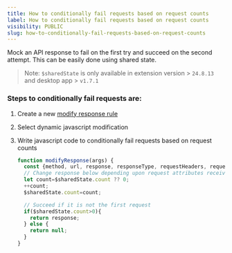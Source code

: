 ```yaml
---
title: How to conditionally fail requests based on request counts
label: How to conditionally fail requests based on request counts
visibility: PUBLIC
slug: how-to-conditionally-fail-requests-based-on-request-counts
---
```


Mock an API response to fail on the first try and succeed on the second attempt. This can be easily done using shared state.

> Note: `$sharedState` is only available in extension version > `24.8.13` and desktop app > `v1.7.1`

### Steps to conditionally fail requests are:

1. Create a new [modify response rule](https://docs.requestly.com/general/http-rules-\(modify-traffic\)/http-rules--rule-types/modify-response-body)

2. Select dynamic javascript modification

3. Write javascript code to conditionally fail requests based on request counts

   ```javascript
   function modifyResponse(args) {
     const {method, url, response, responseType, requestHeaders, requestData, responseJSON} = args;
     // Change response below depending upon request attributes received in args
     let count=$sharedState.count ?? 0;
     ++count;
     $sharedState.count=count;

     // Succeed if it is not the first request
     if($sharedState.count>0){
       return response;
     } else {
       return null;
     }
   }
   ```
